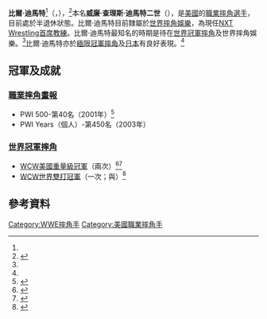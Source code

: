 {{Infobox Pro Wrestler
| name = 比爾·迪馬特
| image = Bill DeMott.jpg
| img_capt = 比爾·迪馬特（2011年4月）
| names = '''Bill DeMott'''<ref name="OWOW"/><ref name=WWEbio>{{cite web|url=http://www.wwe.com/superstars/wwealumni/billdemott/|title=WWE profile|access-date=2014-08-29|archive-date=2012-02-19|archive-url=https://web.archive.org/web/20120219200933/http://www.wwe.com/superstars/wwealumni/billdemott|dead-url=no}}</ref><br />Captain Hugh G. Rection<ref name=MIAreference>{{cite web|url=http://www.pwtorch.com/artman2/publish/The_Specialists_34/article_34344.shtml|title=UNDER THE MICROSCOPE - 8/10 WWE Raw: Girl in the cafeteria vs. Festus, Solution to Big Show's bad breath, Lawler and the Color Purple, A closer look at G.I. Bro, but not Major Gunns|quote="Years later, as The New Blood fought the Misfits in Action in WCW, the MIA had an unlikely recruit as Booker T reverted back to his G.I. Bro name and look. The Misfits were led by Hugh Morris, now known by the name Hugh G. Rection."|access-date=2014-08-29|archive-date=2018-12-11|archive-url=https://web.archive.org/web/20181211130503/https://www.pwtorch.com/artman2/publish/The_Specialists_34/article_34344.shtml|dead-url=no}}</ref><ref name=MIAformation>{{cite web|url=http://www.ddtdigest.com/updates/2000052m.htm|title=Nitro report on May 15, 2000|access-date=2014-08-29|archive-date=2016-03-04|archive-url=https://web.archive.org/web/20160304041849/http://www.ddtdigest.com/updates/2000052m.htm|dead-url=no}}</ref><br />Crash the Terminator<ref name="OWOW"/><ref name=WWEbio/><br />General Hugh G. Rection<ref name=MIAreference/><ref name=MIAformation/><br />Hugh Morrus<ref name="OWOW"/><ref name=WWEbio/><br />The Laughing Man<ref name="OWOW"/><br />The Man of Question<ref name="OWOW"/>
| birthname = 威廉·查理斯·迪馬特二世
| nickname = 
| height = {{height|ft=6|in=2}}<ref name="OWOW"/><ref name=WWEbio/>
| weight = {{convert|280|lb|kg|abbr=on}}<ref name="OWOW"/><ref name=WWEbio/>
| birth_date = {{Birth date and age|1966|11|10|mf=y}}<ref name="OWOW"/>
| birth_place = {{USA}}[[佛羅里達州|佛羅里達州]][[布里瓦德縣_(佛羅里達州)|布里瓦德縣]][[泰特斯維爾_(佛羅里達州)|泰特斯維爾]]<ref name="OWOW"/>
| death_date = 
| death_place = 
| resides = 
| billed = {{USA}}[[紐澤西州|紐澤西州]][[默瑟縣_(新澤西州)|默瑟縣]][[翠登_(紐澤西州)|翠登]]<ref name=Encyclopedia/>
| trainer = {{link-en|強尼·羅茲|Johnny Rodz}}<ref name="OWOW"/>
| debut = 1990年<ref name="OWOW"/>
| retired = 
| spouse = 
}}

'''比爾·迪馬特'''<ref name="OWOW"/>（{{lang-en|'''Bill DeMott'''}}，{{bd|1966年|11月10日}}），<ref name="OWOW">{{cite web|url=http://www.onlineworldofwrestling.com/profiles/b/bill-demott.html |title=Bill DeMott |accessdate=2009-03-05 |publisher=Online World of Wrestling |archiveurl=https://web.archive.org/web/20090221053236/http://onlineworldofwrestling.com/profiles/b/bill-demott.html |archivedate=2009-02-21|deadurl=no }}</ref>本名'''威廉·查理斯·迪馬特二世'''（{{lang-en|'''William Charles DeMott II'''}}），是[[美國|美國]]的[[職業摔角|職業摔角]][[選手|選手]]，目前處於半退休狀態。比爾·迪馬特目前隸屬於[[世界摔角娛樂|世界摔角娛樂]]，為現任[[NXT_Wrestling|NXT Wrestling]][[教練|首席教練]]。比爾·迪馬特最知名的時期是待在[[世界冠軍摔角|世界冠軍摔角]]及世界摔角娛樂。<ref name=WWEbio/>比爾·迪馬特亦於[[極限冠軍摔角|極限冠軍摔角]]及[[日本|日本]]有良好表現。<ref name=WWEbio/>

==冠軍及成就==
===[[職業摔角畫報|職業摔角畫報]]===
*PWI 500-第40名（2001年）<ref>{{cite web|url=http://www.100megsfree4.com/wiawrestling/pages/pwi/pwi50001.htm |title=Pro Wrestling Illustrated Top 500 - 2001 |accessdate=2011-04-05 |publisher=Wrestling Information Archive |archiveurl=https://web.archive.org/web/20110515112653/http://www.100megsfree4.com/wiawrestling/pages/pwi/pwi50001.htm |archivedate=2011-05-15|deadurl=yes }}</ref>
*PWI Years（個人）-第450名（2003年）

===[[世界冠軍摔角|世界冠軍摔角]]===
*[[WCW美國重量級冠軍|WCW美國重量級冠軍]]（兩次）<ref>{{cite web|url=http://www.wwe.com/classics/titlehistory/unitedstates/304454121211|title=General Hugh G. Rection's first WCW United States Heavyweight Championship reign|access-date=2014-08-29|archive-date=2016-01-21|archive-url=https://web.archive.org/web/20160121002249/http://www.wwe.com/classics/titlehistory/unitedstates/304454121211|dead-url=no}}</ref><ref>{{cite web|url=http://www.wwe.com/classics/titlehistory/unitedstates/3044541142|title=General Hugh G. Rection's second WCW United States Heavyweight Championship reign|access-date=2014-08-29|archive-date=2015-09-05|archive-url=https://web.archive.org/web/20150905153441/http://www.wwe.com/classics/titlehistory/unitedstates/3044541142|dead-url=no}}</ref>
*[[WCW世界雙打冠軍|WCW世界雙打冠軍]]（一次；與{{link-en|艾力克斯·萊特|Alex Wright}}）<ref name="wcwtag">{{cite web|url=http://www.wrestling-titles.com/wcw/wcw-t.html|title=WCW World Tag Team Championship history|accessdate=2011-05-01|publisher=Wrestling-Titles.com|archive-date=2008-02-26|archive-url=https://web.archive.org/web/20080226100206/http://www.wrestling-titles.com/wcw/wcw-t.html|dead-url=no}}</ref>

==參考資料==
{{References}}
{{DEFAULTSORT:DeMott, Bill}}
[[Category:WWE摔角手|Category:WWE摔角手]]
[[Category:美國職業摔角手|Category:美國職業摔角手]]